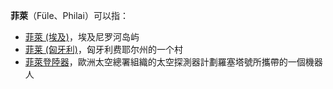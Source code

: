 '''菲萊'''（Füle、Philai）可以指：

*[[菲萊_(埃及)|菲萊 (埃及)]]，埃及尼罗河岛屿
*[[菲莱_(匈牙利)|菲莱 (匈牙利)]]，匈牙利费耶尔州的一个村
*[[菲萊登陸器|菲萊登陸器]]，歐洲太空總署組織的太空探測器計劃羅塞塔號所攜帶的一個機器人

{{Disambig|Cat=二字消歧义}}